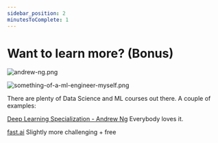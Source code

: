 ```yaml
---
sidebar_position: 2
minutesToComplete: 1
---
```


# Want to learn more? (Bonus)


<div style={{textAlign: 'center'}}>

![andrew-ng.png](./assets/andrew-ng.png)

![something-of-a-ml-engineer-myself.png](./assets/something-of-a-ml-engineer-myself.png)

</div>

There are plenty of Data Science and ML courses out there. A couple of examples: 

[Deep Learning Specialization - Andrew Ng](https://www.coursera.org/specializations/deep-learning)
Everybody loves it.

[fast.ai](https://www.fast.ai/)
Slightly more challenging + free
